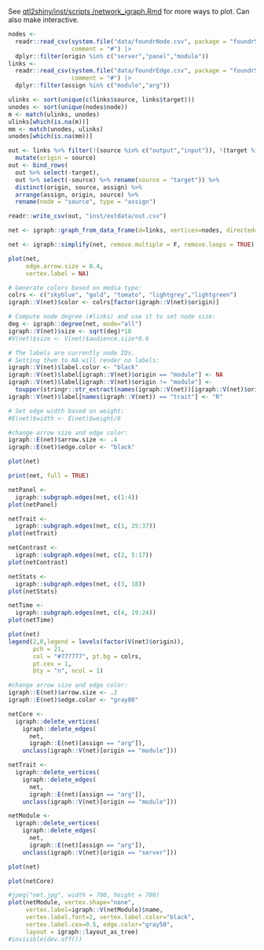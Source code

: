 See [qtl2shiny/inst/scripts
/network_igraph.Rmd](https://github.com/byandell/qtl2shiny/blob/master/inst/scripts/network_igraph.Rmd) for more ways to plot. Can also make interactive.

```r
nodes <- 
  readr::read_csv(system.file("data/foundrNode.csv", package = "foundrShiny"),
                  comment = "#") |>
  dplyr::filter(origin %in% c("server","panel","module"))
links <- 
  readr::read_csv(system.file("data/foundrEdge.csv", package = "foundrShiny"),
                  comment = "#") |>
  dplyr::filter(assign %in% c("module","arg"))
```

```r
ulinks <- sort(unique(c(links$source, links$target)))
unodes <- sort(unique(nodes$node))
m <- match(ulinks, unodes)
ulinks[which(is.na(m))]
mm <- match(unodes, ulinks)
unodes[which(is.na(mm))]
```

```r
out <- links %>% filter(!(source %in% c("output","input")), !(target %in% c("output","input"))) %>%
  mutate(origin = source)
out <- bind_rows(
  out %>% select(-target),
  out %>% select(-source) %>% rename(source = "target")) %>%
  distinct(origin, source, assign) %>%
  arrange(assign, origin, source) %>%
  rename(node = "source", type = "assign")

readr::write_csv(out, "inst/extdata/out.csv")
```

```r
net <- igraph::graph_from_data_frame(d=links, vertices=nodes, directed=TRUE)
```

```r
net <- igraph::simplify(net, remove.multiple = F, remove.loops = TRUE) 
```

```r
plot(net, 
     edge.arrow.size = 0.4,
     vertex.label = NA)
```

```r
# Generate colors based on media type:
colrs <- c("skyblue", "gold", "tomato", "lightgrey","lightgreen")
igraph::V(net)$color <- colrs[factor(igraph::V(net)$origin)]

# Compute node degree (#links) and use it to set node size:
deg <- igraph::degree(net, mode="all")
igraph::V(net)$size <- sqrt(deg)*10
#V(net)$size <- V(net)$audience.size*0.6

# The labels are currently node IDs.
# Setting them to NA will render no labels:
igraph::V(net)$label.color <- "black"
igraph::V(net)$label[igraph::V(net)$origin == "module"] <- NA
igraph::V(net)$label[igraph::V(net)$origin != "module"] <-
  toupper(stringr::str_extract(names(igraph::V(net))[igraph::V(net)$origin != "module"], "^.{1}"))
igraph::V(net)$label[names(igraph::V(net)) == "trait"] <- "R"

# Set edge width based on weight:
#E(net)$width <- E(net)$weight/6

#change arrow size and edge color:
igraph::E(net)$arrow.size <- .4
igraph::E(net)$edge.color <- "black"

plot(net) 
```

```r
print(net, full = TRUE)
```

```r
netPanel <- 
  igraph::subgraph.edges(net, c(1:4))
plot(netPanel)
```

```r
netTrait <- 
  igraph::subgraph.edges(net, c(1, 25:37))
plot(netTrait)
```

```r
netContrast <- 
  igraph::subgraph.edges(net, c(2, 5:17))
plot(netContrast)
```

```r
netStats <- 
  igraph::subgraph.edges(net, c(3, 18))
plot(netStats)
```

```r
netTime <- 
  igraph::subgraph.edges(net, c(4, 19:24))
plot(netTime)
```


```r
plot(net) 
legend(2,0,legend = levels(factor(V(net)$origin)), 
       pch = 21,
       col = "#777777", pt.bg = colrs, 
       pt.cex = 1, 
       bty = "n", ncol = 1)
```

```r
#change arrow size and edge color:
igraph::E(net)$arrow.size <- .2
igraph::E(net)$edge.color <- "gray80"
```

```r
netCore <- 
  igraph::delete_vertices(
    igraph::delete_edges(
      net,
      igraph::E(net)[assign == "arg"]),
    unclass(igraph::V(net)[origin == "module"]))
```

```r
netTrait <- 
  igraph::delete_vertices(
    igraph::delete_edges(
      net,
      igraph::E(net)[assign == "arg"]),
    unclass(igraph::V(net)[origin == "module"]))
```

```r
netModule <-
  igraph::delete_vertices(
    igraph::delete_edges(
      net,
      igraph::E(net)[assign == "arg"]),
    unclass(igraph::V(net)[origin == "server"]))
```

```r
plot(net)
```

```r
plot(netCore)
```

```r
#jpeg("net.jpg", width = 700, height = 700)
plot(netModule, vertex.shape="none", 
     vertex.label=igraph::V(netModule)$name, 
     vertex.label.font=2, vertex.label.color="black",
     vertex.label.cex=0.5, edge.color="gray50",
     layout = igraph::layout_as_tree)
#invisible(dev.off())
```